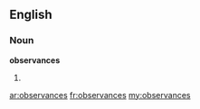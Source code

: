 ==English==
===Noun===
'''observances'''

#{{plural of|[[observance]]}}

[[ar:observances]]
[[fr:observances]]
[[my:observances]]